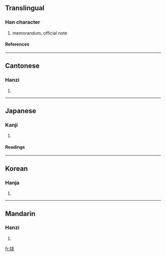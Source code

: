 {{see|箋}}

==Translingual==
===Han character===
{{Han char|rn=91|rad=片|as=08|sn=12|four=2305<sub>3</sub>|canj=中中戈戈 (LLII), 中弓戈戈 (LNII), X中弓戈戈 (XLNII)}}
# memorandum, official note
====References====
{{Han ref|kx=0693.280|dkj=19849|dj=1106.230|hdz=32016.260|uh=724B|ud=29259|bh=DA66|bd=55910}}

----
==Cantonese==
===Hanzi===
{{yue-hanzi|jyut=|y=jin1}}
# {{defn|Cantonese}}

----
==Japanese==
===Kanji===
{{ja-kanji|grade=|rs=片08}}
# {{defn|Japanese}} 
====Readings====
{{ja-readings|on=[[せん]] (sen)|kun=[[ふだ]] (fuda)}}

----
==Korean==
===Hanja===
{{ko-hanja|hangeul=전|eumhun=|rv=jeon|mr=chŏn|y=cen}}
# {{defn|Korean}}

----
==Mandarin==
===Hanzi===
{{cmn-hanzi|pin=[[jiān]] (jian1)|wg=chien<sup>1</sup>}}
# {{defn|Mandarin}}

[[fr:牋]]